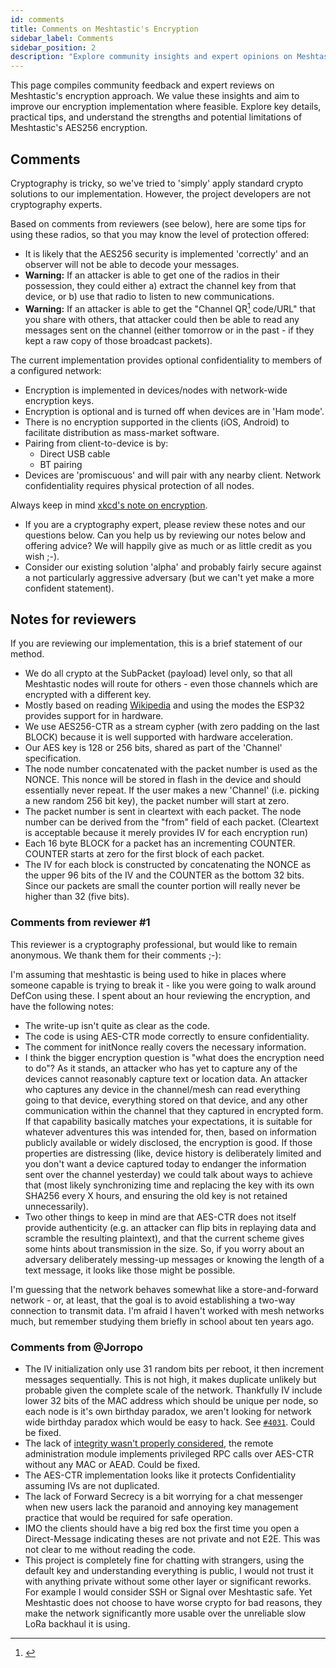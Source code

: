 ```yaml
---
id: comments
title: Comments on Meshtastic's Encryption
sidebar_label: Comments
sidebar_position: 2
description: "Explore community insights and expert opinions on Meshtastic's encryption, including AES256 implementation, security tips, and potential vulnerabilities."
---
```



This page compiles community feedback and expert reviews on Meshtastic's encryption approach. We value these insights and aim to improve our encryption implementation where feasible. Explore key details, practical tips, and understand the strengths and potential limitations of Meshtastic's AES256 encryption.

## Comments

Cryptography is tricky, so we've tried to 'simply' apply standard crypto solutions to our implementation. However, the project developers are not cryptography experts.

Based on comments from reviewers (see below), here are some tips for using these radios, so that you may know the level of protection offered:

- It is likely that the AES256 security is implemented 'correctly' and an observer will not be able to decode your messages.
- **Warning:** If an attacker is able to get one of the radios in their possession, they could either a) extract the channel key from that device, or b) use that radio to listen to new communications.
- **Warning:** If an attacker is able to get the "Channel QR[^1] code/URL" that you share with others, that attacker could then be able to read any messages sent on the channel (either tomorrow or in the past - if they kept a raw copy of those broadcast packets).

[^1]:
    <QRCode />

The current implementation provides optional confidentiality to members of a configured network:

- Encryption is implemented in devices/nodes with network-wide encryption keys.
- Encryption is optional and is turned off when devices are in 'Ham mode'.
- There is no encryption supported in the clients (iOS, Android) to facilitate distribution as mass-market software.
- Pairing from client-to-device is by:
  - Direct USB cable
  - BT pairing
- Devices are 'promiscuous' and will pair with any nearby client. Network confidentiality requires physical protection of all nodes.

Always keep in mind [xkcd's note on encryption](https://xkcd.com/538).

- If you are a cryptography expert, please review these notes and our questions below. Can you help us by reviewing our notes below and offering advice? We will happily give as much or as little credit as you wish ;-).
- Consider our existing solution 'alpha' and probably fairly secure against a not particularly aggressive adversary (but we can't yet make a more confident statement).

## Notes for reviewers

If you are reviewing our implementation, this is a brief statement of our method.

- We do all crypto at the SubPacket (payload) level only, so that all Meshtastic nodes will route for others - even those channels which are encrypted with a different key.
- Mostly based on reading [Wikipedia](<https://en.wikipedia.org/wiki/Block_cipher_mode_of_operation#Counter_(CTR)>) and using the modes the ESP32 provides support for in hardware.
- We use AES256-CTR as a stream cypher (with zero padding on the last BLOCK) because it is well supported with hardware acceleration.
- Our AES key is 128 or 256 bits, shared as part of the 'Channel' specification.
- The node number concatenated with the packet number is used as the NONCE. This nonce will be stored in flash in the device and should essentially never repeat. If the user makes a new 'Channel' (i.e. picking a new random 256 bit key), the packet number will start at zero.
- The packet number is sent in cleartext with each packet. The node number can be derived from the "from" field of each packet. (Cleartext is acceptable because it merely provides IV for each encryption run)
- Each 16 byte BLOCK for a packet has an incrementing COUNTER. COUNTER starts at zero for the first block of each packet.
- The IV for each block is constructed by concatenating the NONCE as the upper 96 bits of the IV and the COUNTER as the bottom 32 bits. Since our packets are small the counter portion will really never be higher than 32 (five bits).

### Comments from reviewer #1

This reviewer is a cryptography professional, but would like to remain anonymous. We thank them for their comments ;-):

I'm assuming that meshtastic is being used to hike in places where someone capable is trying to break it - like you were going to walk around DefCon using these. I spent about an hour reviewing the encryption, and have the following notes:

- The write-up isn't quite as clear as the code.
- The code is using AES-CTR mode correctly to ensure confidentiality.
- The comment for initNonce really covers the necessary information.
- I think the bigger encryption question is "what does the encryption need to do"? As it stands, an attacker who has yet to capture any of the devices cannot reasonably capture text or location data. An attacker who captures any device in the channel/mesh can read everything going to that device, everything stored on that device, and any other communication within the channel that they captured in encrypted form. If that capability basically matches your expectations, it is suitable for whatever adventures this was intended for, then, based on information publicly available or widely disclosed, the encryption is good. If those properties are distressing (like, device history is deliberately limited and you don't want a device captured today to endanger the information sent over the channel yesterday) we could talk about ways to achieve that (most likely synchronizing time and replacing the key with its own SHA256 every X hours, and ensuring the old key is not retained unnecessarily).
- Two other things to keep in mind are that AES-CTR does not itself provide authenticity (e.g. an attacker can flip bits in replaying data and scramble the resulting plaintext), and that the current scheme gives some hints about transmission in the size. So, if you worry about an adversary deliberately messing-up messages or knowing the length of a text message, it looks like those might be possible.

I'm guessing that the network behaves somewhat like a store-and-forward network - or, at least, that the goal is to avoid establishing a two-way connection to transmit data. I'm afraid I haven't worked with mesh networks much, but remember studying them briefly in school about ten years ago.

### Comments from @Jorropo

- The IV initialization only use 31 random bits per reboot, it then increment messages sequentially. This is not high, it makes duplicate unlikely but probable given the complete scale of the network. Thankfully IV include lower 32 bits of the MAC address which should be unique per node, so each node is it's own birthday paradox, we aren't looking for network wide birthday paradox which would be easy to hack. See [`#4031`](https://github.com/meshtastic/firmware/issues/4031).
  Could be fixed.
- The lack of [integrity wasn't properly considered](https://github.com/meshtastic/firmware/issues/4030), the remote administration module implements privileged RPC calls over AES-CTR without any MAC or AEAD.
  Could be fixed.
- The AES-CTR implementation looks like it protects Confidentiality assuming IVs are not duplicated.
- The lack of Forward Secrecy is a bit worrying for a chat messenger when new users lack the paranoid and annoying key management practice that would be required for safe operation.
- IMO the clients should have a big red box the first time you open a Direct-Message indicating theses are not private and not E2E. This was not clear to me without reading the code.
- This project is completely fine for chatting with strangers, using the default key and understanding everything is public, I would not trust it with anything private without some other layer or significant reworks. For example I would consider SSH or Signal over Meshtastic safe. Yet Meshtastic does not choose to have worse crypto for bad reasons, they make the network significantly more usable over the unreliable slow LoRa backhaul it is using.
